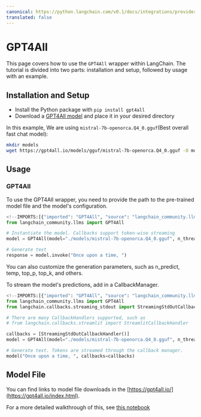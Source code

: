 ```yaml
---
canonical: https://python.langchain.com/v0.1/docs/integrations/providers/gpt4all
translated: false
---
```


# GPT4All

This page covers how to use the `GPT4All` wrapper within LangChain. The tutorial is divided into two parts: installation and setup, followed by usage with an example.

## Installation and Setup

- Install the Python package with `pip install gpt4all`
- Download a [GPT4All model](https://gpt4all.io/index.html) and place it in your desired directory

In this example, We are using `mistral-7b-openorca.Q4_0.gguf`(Best overall fast chat model):

```bash
mkdir models
wget https://gpt4all.io/models/gguf/mistral-7b-openorca.Q4_0.gguf -O models/mistral-7b-openorca.Q4_0.gguf
```

## Usage

### GPT4All

To use the GPT4All wrapper, you need to provide the path to the pre-trained model file and the model's configuration.

```python
<!--IMPORTS:[{"imported": "GPT4All", "source": "langchain_community.llms", "docs": "https://api.python.langchain.com/en/latest/llms/langchain_community.llms.gpt4all.GPT4All.html", "title": "GPT4All"}]-->
from langchain_community.llms import GPT4All

# Instantiate the model. Callbacks support token-wise streaming
model = GPT4All(model="./models/mistral-7b-openorca.Q4_0.gguf", n_threads=8)

# Generate text
response = model.invoke("Once upon a time, ")
```

You can also customize the generation parameters, such as n_predict, temp, top_p, top_k, and others.

To stream the model's predictions, add in a CallbackManager.

```python
<!--IMPORTS:[{"imported": "GPT4All", "source": "langchain_community.llms", "docs": "https://api.python.langchain.com/en/latest/llms/langchain_community.llms.gpt4all.GPT4All.html", "title": "GPT4All"}, {"imported": "StreamingStdOutCallbackHandler", "source": "langchain.callbacks.streaming_stdout", "docs": "https://api.python.langchain.com/en/latest/callbacks/langchain_core.callbacks.streaming_stdout.StreamingStdOutCallbackHandler.html", "title": "GPT4All"}, {"imported": "StreamlitCallbackHandler", "source": "langchain.callbacks.streamlit", "docs": "https://api.python.langchain.com/en/latest/callbacks/langchain.callbacks.streamlit.StreamlitCallbackHandler.html", "title": "GPT4All"}]-->
from langchain_community.llms import GPT4All
from langchain.callbacks.streaming_stdout import StreamingStdOutCallbackHandler

# There are many CallbackHandlers supported, such as
# from langchain.callbacks.streamlit import StreamlitCallbackHandler

callbacks = [StreamingStdOutCallbackHandler()]
model = GPT4All(model="./models/mistral-7b-openorca.Q4_0.gguf", n_threads=8)

# Generate text. Tokens are streamed through the callback manager.
model("Once upon a time, ", callbacks=callbacks)
```

## Model File

You can find links to model file downloads in the [https://gpt4all.io/](https://gpt4all.io/index.html).

For a more detailed walkthrough of this, see [this notebook](/docs/integrations/llms/gpt4all)
